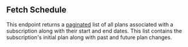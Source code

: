 ## Fetch Schedule

This endpoint returns a [paginated](../reference/pagination) list of all plans associated with a subscription along
with their start and end dates. This list contains the subscription's initial plan along with past and future plan
changes.
